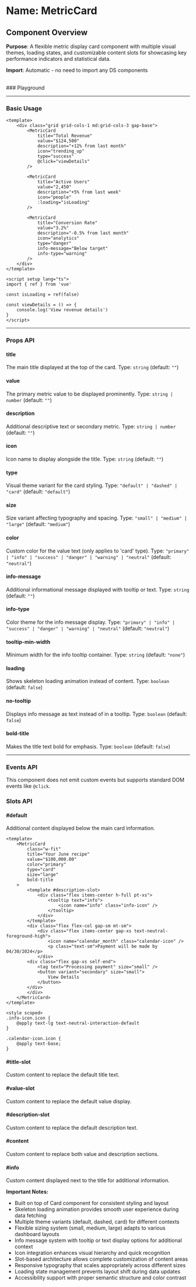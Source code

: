 
<Meta of={MetricCard} />

# Name: MetricCard
## Component Overview

**Purpose**: A flexible metric display card component with multiple visual themes, loading states, and customizable content slots for showcasing key performance indicators and statistical data.

**Import**: Automatic - no need to import any DS components

<br />
### Playground

<Canvas of={MetricCard.Primary} />
<Controls />

---

### Basic Usage

```vue
<template>
    <div class="grid grid-cols-1 md:grid-cols-3 gap-base">
        <MetricCard
            title="Total Revenue"
            value="$124,500"
            description="+12% from last month"
            icon="trending_up"
            type="success"
            @click="viewDetails"
        />
        
        <MetricCard
            title="Active Users"
            value="2,450"
            description="+5% from last week"
            icon="people"
            :loading="isLoading"
        />
        
        <MetricCard
            title="Conversion Rate"
            value="3.2%"
            description="-0.5% from last month"
            icon="analytics"
            type="danger"
            info-message="Below target"
            info-type="warning"
        />
    </div>
</template>

<script setup lang="ts">
import { ref } from 'vue'

const isLoading = ref(false)

const viewDetails = () => {
    console.log('View revenue details')
}
</script>
```

<Canvas sourceState="none" of={MetricCard.Primary} />

---

### Props API

#### title
The main title displayed at the top of the card. Type: `string` (default: `""`)

#### value
The primary metric value to be displayed prominently. Type: `string | number` (default: `""`)

#### description
Additional descriptive text or secondary metric. Type: `string | number` (default: `""`)

#### icon
Icon name to display alongside the title. Type: `string` (default: `""`)

#### type
Visual theme variant for the card styling. Type: `"default" | "dashed" | "card"` (default: `"default"`)

<Canvas sourceState="none" of={MetricCard.Types} />

#### size
Size variant affecting typography and spacing. Type: `"small" | "medium" | "large"` (default: `"medium"`)

<Canvas sourceState="none" of={MetricCard.Sizes} />

#### color
Custom color for the value text (only applies to 'card' type). Type: `"primary" | "info" | "success" | "danger" | "warning" | "neutral"` (default: `"neutral"`)

<Canvas sourceState="none" of={MetricCard.Colors} />

#### info-message
Additional informational message displayed with tooltip or text. Type: `string` (default: `""`)

<Canvas sourceState="none" of={MetricCard.InfoMessage} />

#### info-type
Color theme for the info message display. Type: `"primary" | "info" | "success" | "danger" | "warning" | "neutral"` (default: `"neutral"`)

<Canvas sourceState="none" of={MetricCard.InfoTypes} />

#### tooltip-min-width
Minimum width for the info tooltip container. Type: `string` (default: `"none"`)

#### loading
Shows skeleton loading animation instead of content. Type: `boolean` (default: `false`)

<Canvas sourceState="none" of={MetricCard.Loading} />

#### no-tooltip
Displays info message as text instead of in a tooltip. Type: `boolean` (default: `false`)

<Canvas sourceState="none" of={MetricCard.NoTooltip} />

#### bold-title
Makes the title text bold for emphasis. Type: `boolean` (default: `false`)

<Canvas sourceState="none" of={MetricCard.BoldTitle} />

---

### Events API

This component does not emit custom events but supports standard DOM events like `@click`.

### Slots API

#### #default
Additional content displayed below the main card information.

```vue
<template>
    <MetricCard
        class="w-fit"
        title="Your June recipe"
        value="$100,000.00"
        color="primary"
        type="card"
        size="large"
        bold-title
    >
        <template #description-slot>
            <div class="flex items-center h-full pt-xs">
                <tooltip text="info">
                    <icon name="info" class="info-icon" />
                </tooltip>
            </div>
        </template>
        <div class="flex flex-col gap-sm mt-sm">
            <div class="flex items-center gap-xs text-neutral-foreground-high">
                <icon name="calendar_month" class="calendar-icon" />
                <p class="text-sm">Payment will be made by 04/30/2024</p>
            </div>
        <div class="flex gap-xs self-end">
            <tag text="Processing payment" size="small" />
            <button variant="secondary" size="small">
                View Details
            </button>
        </div>
        </div>
    </MetricCard>
</template>

<style scoped>
.info-icon.icon {
    @apply text-lg text-neutral-interaction-default
}

.calendar-icon.icon {
    @apply text-base;
}
```

<Canvas sourceState="none" of={MetricCard.Slots} />

#### #title-slot
Custom content to replace the default title text.

#### #value-slot
Custom content to replace the default value display.

#### #description-slot
Custom content to replace the default description text.

#### #content
Custom content to replace both value and description sections.

#### #info
Custom content displayed next to the title for additional information.


**Important Notes:**
- Built on top of Card component for consistent styling and layout
- Skeleton loading animation provides smooth user experience during data fetching
- Multiple theme variants (default, dashed, card) for different contexts
- Flexible sizing system (small, medium, large) adapts to various dashboard layouts
- Info message system with tooltip or text display options for additional context
- Icon integration enhances visual hierarchy and quick recognition
- Slot-based architecture allows complete customization of content areas
- Responsive typography that scales appropriately across different sizes
- Loading state management prevents layout shift during data updates
- Accessibility support with proper semantic structure and color contrast